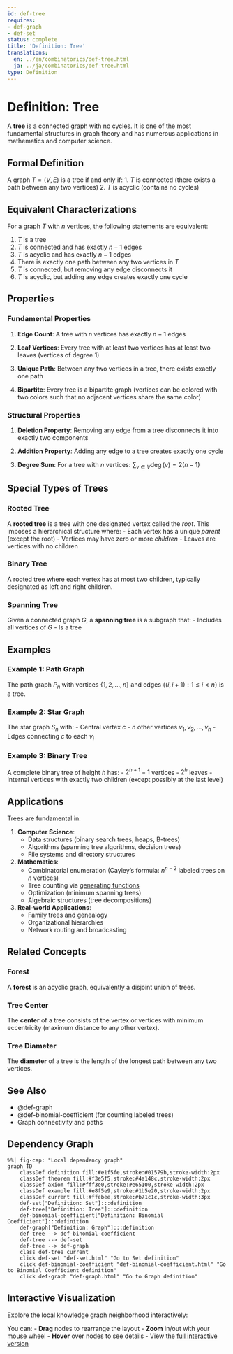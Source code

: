 ```yaml
---
id: def-tree
requires:
- def-graph
- def-set
status: complete
title: 'Definition: Tree'
translations:
  en: ../en/combinatorics/def-tree.html
  ja: ../ja/combinatorics/def-tree.html
type: Definition
---
```


# Definition: Tree {#def-tree}

A **tree** is a connected [graph](def-graph.qmd) with no cycles. It is one of the most fundamental structures in graph theory and has numerous applications in mathematics and computer science.

## Formal Definition

A graph $T = (V, E)$ is a tree if and only if:
1. $T$ is connected (there exists a path between any two vertices)
2. $T$ is acyclic (contains no cycles)

## Equivalent Characterizations

For a graph $T$ with $n$ vertices, the following statements are equivalent:

1. $T$ is a tree
2. $T$ is connected and has exactly $n - 1$ edges
3. $T$ is acyclic and has exactly $n - 1$ edges
4. There is exactly one path between any two vertices in $T$
5. $T$ is connected, but removing any edge disconnects it
6. $T$ is acyclic, but adding any edge creates exactly one cycle

## Properties

### Fundamental Properties

1. **Edge Count**: A tree with $n$ vertices has exactly $n - 1$ edges

2. **Leaf Vertices**: Every tree with at least two vertices has at least two leaves (vertices of degree 1)

3. **Unique Path**: Between any two vertices in a tree, there exists exactly one path

4. **Bipartite**: Every tree is a bipartite graph (vertices can be colored with two colors such that no adjacent vertices share the same color)

### Structural Properties

1. **Deletion Property**: Removing any edge from a tree disconnects it into exactly two components

2. **Addition Property**: Adding any edge to a tree creates exactly one cycle

3. **Degree Sum**: For a tree with $n$ vertices: $\sum_{v \in V} \deg(v) = 2(n - 1)$

## Special Types of Trees

### Rooted Tree

A **rooted tree** is a tree with one designated vertex called the *root*. This imposes a hierarchical structure where:
- Each vertex has a unique *parent* (except the root)
- Vertices may have zero or more *children*
- Leaves are vertices with no children

### Binary Tree

A rooted tree where each vertex has at most two children, typically designated as left and right children.

### Spanning Tree

Given a connected graph $G$, a **spanning tree** is a subgraph that:
- Includes all vertices of $G$
- Is a tree

## Examples

### Example 1: Path Graph

The path graph $P_n$ with vertices $\{1, 2, ..., n\}$ and edges $\{(i, i+1) : 1 \leq i < n\}$ is a tree.

### Example 2: Star Graph

The star graph $S_n$ with:
- Central vertex $c$
- $n$ other vertices $v_1, v_2, ..., v_n$
- Edges connecting $c$ to each $v_i$

### Example 3: Binary Tree

A complete binary tree of height $h$ has:
- $2^{h+1} - 1$ vertices
- $2^h$ leaves
- Internal vertices with exactly two children (except possibly at the last level)

## Applications

Trees are fundamental in:

1. **Computer Science**:
   - Data structures (binary search trees, heaps, B-trees)
   - Algorithms (spanning tree algorithms, decision trees)
   - File systems and directory structures

2. **Mathematics**:
   - Combinatorial enumeration (Cayley's formula: $n^{n-2}$ labeled trees on $n$ vertices)
   - Tree counting via [generating functions](def-generating-function.qmd)
   - Optimization (minimum spanning trees)
   - Algebraic structures (tree decompositions)

3. **Real-world Applications**:
   - Family trees and genealogy
   - Organizational hierarchies
   - Network routing and broadcasting

## Related Concepts

### Forest

A **forest** is an acyclic graph, equivalently a disjoint union of trees.

### Tree Center

The **center** of a tree consists of the vertex or vertices with minimum eccentricity (maximum distance to any other vertex).

### Tree Diameter

The **diameter** of a tree is the length of the longest path between any two vertices.

## See Also

- @def-graph
- @def-binomial-coefficient (for counting labeled trees)
- Graph connectivity and paths

## Dependency Graph

```mermaid
%%| fig-cap: "Local dependency graph"
graph TD
    classDef definition fill:#e1f5fe,stroke:#01579b,stroke-width:2px
    classDef theorem fill:#f3e5f5,stroke:#4a148c,stroke-width:2px
    classDef axiom fill:#fff3e0,stroke:#e65100,stroke-width:2px
    classDef example fill:#e8f5e9,stroke:#1b5e20,stroke-width:2px
    classDef current fill:#ffebee,stroke:#b71c1c,stroke-width:3px
    def-set["Definition: Set"]:::definition
    def-tree["Definition: Tree"]:::definition
    def-binomial-coefficient["Definition: Binomial Coefficient"]:::definition
    def-graph["Definition: Graph"]:::definition
    def-tree --> def-binomial-coefficient
    def-tree --> def-set
    def-tree --> def-graph
    class def-tree current
    click def-set "def-set.html" "Go to Set definition"
    click def-binomial-coefficient "def-binomial-coefficient.html" "Go to Binomial Coefficient definition"
    click def-graph "def-graph.html" "Go to Graph definition"
```

## Interactive Visualization

Explore the local knowledge graph neighborhood interactively:

::: {.graph-viz data-id="def-tree" data-width="700" data-height="500"}
:::

You can:
- **Drag** nodes to rearrange the layout
- **Zoom** in/out with your mouse wheel
- **Hover** over nodes to see details
- View the [full interactive version](../../output/interactive/en/def-tree.html){target="_blank"}
